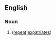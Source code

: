 ==English==

===Noun===
{{head|en|noun form}}

# {{plural of|rex-pat|lang=en}} ([[repeat]] [[expatriates]])